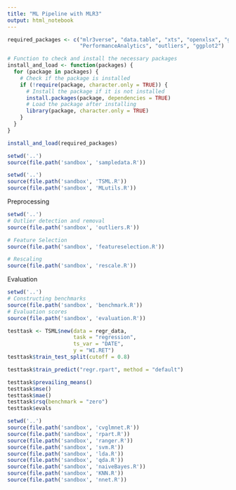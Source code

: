 ```yaml
---
title: "ML Pipeline with MLR3"
output: html_notebook
---
```


```r
required_packages <- c("mlr3verse", "data.table", "xts", "openxlsx", "glmnet", "readxl",
                       "PerformanceAnalytics", "outliers", "ggplot2")

# Function to check and install the necessary packages
install_and_load <- function(packages) {
  for (package in packages) {
    # Check if the package is installed
    if (!require(package, character.only = TRUE)) {
      # Install the package if it is not installed
      install.packages(package, dependencies = TRUE)
      # Load the package after installing
      library(package, character.only = TRUE)
    }
  }
}

install_and_load(required_packages)
```

```r
setwd('..')
source(file.path('sandbox', 'sampledata.R'))
```

```r
setwd('..')
source(file.path('sandbox', 'TSML.R'))
source(file.path('sandbox', 'MLutils.R'))
```

Preprocessing
```r
setwd('..')
# Outlier detection and removal
source(file.path('sandbox', 'outliers.R'))

# Feature Selection
source(file.path('sandbox', 'featureselection.R'))

# Rescaling
source(file.path('sandbox', 'rescale.R'))
```

Evaluation
```r
setwd('..')
# Constructing benchmarks
source(file.path('sandbox', 'benchmark.R'))
# Evaluation scores
source(file.path('sandbox', 'evaluation.R'))
```


```r
testtask <- TSML$new(data = regr_data,
                     task = "regression",
                     ts_var = "DATE",
                     y = "WI.RET")
testtask$train_test_split(cutoff = 0.8)
```

```r
testtask$train_predict("regr.rpart", method = "default")
```

```r
testtask$prevailing_means()
testtask$mse()
testtask$mae()
testtask$rsq(benchmark = "zero")
testtask$evals
```


```r
setwd('..')
source(file.path('sandbox', 'cvglmnet.R'))
source(file.path('sandbox', 'rpart.R'))
source(file.path('sandbox', 'ranger.R'))
source(file.path('sandbox', 'svm.R'))
source(file.path('sandbox', 'lda.R'))
source(file.path('sandbox', 'qda.R'))
source(file.path('sandbox', 'naiveBayes.R'))
source(file.path('sandbox', 'KNN.R'))
source(file.path('sandbox', 'nnet.R'))
```
